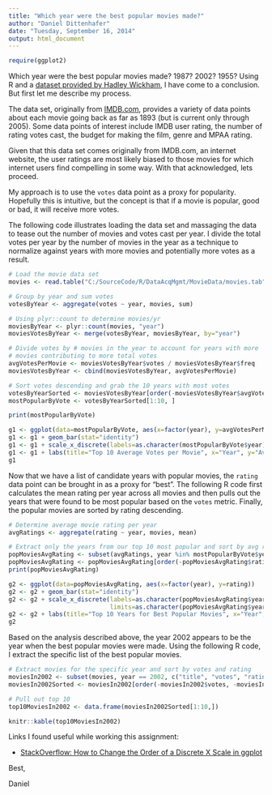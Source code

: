 ```yaml
---
title: "Which year were the best popular movies made?"
author: "Daniel Dittenhafer"
date: "Tuesday, September 16, 2014"
output: html_document
---
```

```r
require(ggplot2)
```

Which year were the best popular movies made? 1987? 2002? 1955? Using R and a 
[dataset provided by Hadley Wickham](http://had.co.nz/data/movies/), I have come
to a conclusion. But first let me describe my process.

The data set, originally from [IMDB.com](http://IMBD.com/), provides a variety 
of data points about each movie going back as far as 1893 (but is current only 
through 2005). Some data points of interest include IMDB user rating, the 
number of rating votes cast, the budget for making the film, genre and MPAA rating.

Given that this data set comes originally from IMDB.com, an internet website, the user ratings are 
most likely biased to those movies for which internet users find compelling in some way. 
With that acknowledged, lets proceed.

My approach is to use the `votes` data point as a proxy for popularity. Hopefully this
is intuitive, but the concept is that if a movie is popular, good or bad, it will 
receive more votes.

The following code illustrates loading the data set and massaging the data to 
tease out the number of movies and votes cast per year. I divide the total votes
per year by the number of movies in the year as a technique to normalize against 
years with more movies and potentially more votes as a result.

```r
# Load the movie data set
movies <- read.table("C:/SourceCode/R/DataAcqMgmt/MovieData/movies.tab", sep="\t", header=TRUE, quote="", comment="")

# Group by year and sum votes 
votesByYear <- aggregate(votes ~ year, movies, sum)

# Using plyr::count to determine movies/yr
moviesByYear <- plyr::count(movies, "year")
moviesVotesByYear <- merge(votesByYear, moviesByYear, by="year")

# Divide votes by # movies in the year to account for years with more 
# movies contributing to more total votes
avgVotesPerMovie <- moviesVotesByYear$votes / moviesVotesByYear$freq
moviesVotesByYear <- cbind(moviesVotesByYear, avgVotesPerMovie)

# Sort votes descending and grab the 10 years with most votes
votesByYearSorted <- moviesVotesByYear[order(-moviesVotesByYear$avgVotesPerMovie), ]
mostPopularByVote <- votesByYearSorted[1:10, ]

print(mostPopularByVote)
```

```r
g1 <- ggplot(data=mostPopularByVote, aes(x=factor(year), y=avgVotesPerMovie))
g1 <- g1 + geom_bar(stat="identity")
g1 <- g1 + scale_x_discrete(labels=as.character(mostPopularByVote$year), limits=as.character(mostPopularByVote$year))
g1 <- g1 + labs(title="Top 10 Average Votes per Movie", x="Year", y="Average Votes / Movie")
g1

```

Now that we have a list of candidate years with popular movies, the `rating` data point 
can be brought in as a proxy for "best". The following R code first calculates the
mean rating per year across all movies and then pulls out the years that were found
to be most popular based on the `votes` metric. Finally, the popular movies
are sorted by rating descending.

```r
# Determine average movie rating per year
avgRatings <- aggregate(rating ~ year, movies, mean)

# Extract only the years from our top 10 most popular and sort by avg rating.
popMoviesAvgRating <- subset(avgRatings, year %in% mostPopularByVote$year, year:rating)
popMoviesAvgRating <- popMoviesAvgRating[order(-popMoviesAvgRating$rating), ]
print(popMoviesAvgRating)

```

```r
g2 <- ggplot(data=popMoviesAvgRating, aes(x=factor(year), y=rating))
g2 <- g2 + geom_bar(stat="identity")
g2 <- g2 + scale_x_discrete(labels=as.character(popMoviesAvgRating$year),
                            limits=as.character(popMoviesAvgRating$year))
g2 <- g2 + labs(title="Top 10 Years for Best Popular Movies", x="Year", y="Average Rating / Year")
g2

```

Based on the analysis described above, the year 2002 appears to be the year when
the best popular movies were made. Using the following R code, I extract the 
specific list of the best popular movies.

```r
# Extract movies for the specific year and sort by votes and rating
moviesIn2002 <- subset(movies, year == 2002, c("title", "votes", "rating"))
moviesIn2002Sorted <- moviesIn2002[order(-moviesIn2002$votes, -moviesIn2002$rating),]

# Pull out top 10
top10MoviesIn2002 <- data.frame(moviesIn2002Sorted[1:10,])

```

```r
knitr::kable(top10MoviesIn2002)
```

Links I found useful while working this assignment:

* [StackOverflow: How to Change the Order of a Discrete X Scale in ggplot](http://stackoverflow.com/questions/3253641/how-to-change-the-order-of-a-discrete-x-scale-in-ggplot)

Best,

Daniel

